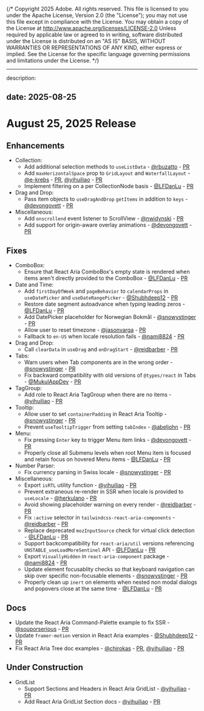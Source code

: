 {/* Copyright 2025 Adobe. All rights reserved.
This file is licensed to you under the Apache License, Version 2.0 (the "License");
you may not use this file except in compliance with the License. You may obtain a copy
of the License at http://www.apache.org/licenses/LICENSE-2.0
Unless required by applicable law or agreed to in writing, software distributed under
the License is distributed on an "AS IS" BASIS, WITHOUT WARRANTIES OR REPRESENTATIONS
OF ANY KIND, either express or implied. See the License for the specific language
governing permissions and limitations under the License. */}


---
description: 

date: 2025-08-25
---

# August 25, 2025 Release


## Enhancements

* Collection:
  * Add additional selection methods to `useListData` - [@rbuzatto](https://github.com/rbuzatto) - [PR](https://github.com/adobe/react-spectrum/pull/8656)
  * Add `maxHorizontalSpace` prop to `GridLayout` and `WaterfallLayout` - [@e-krebs](https://github.com/e-krebs) - [PR](https://github.com/adobe/react-spectrum/pull/8654), [@yihuiliao](https://github.com/yihuiliao) - [PR](https://github.com/adobe/react-spectrum/pull/8731)
  * Implement filtering on a per CollectionNode basis  - [@LFDanLu](https://github.com/LFDanLu) - [PR](https://github.com/adobe/react-spectrum/pull/8641)
* Drag and Drop:
  * Pass item objects to `useDragAndDrop` `getItems` in addition to `keys` - [@devongovett](https://github.com/devongovett) - [PR](https://github.com/adobe/react-spectrum/pull/8711)
* Miscellaneous:
  * Add `onscrollend` event listener to ScrollView - [@nwidynski](https://github.com/nwidynski) - [PR](https://github.com/adobe/react-spectrum/pull/8573)
  * Add support for origin-aware overlay animations - [@devongovett](https://github.com/devongovett) - [PR](https://github.com/adobe/react-spectrum/pull/8681)

## Fixes

* ComboBox:
  * Ensure that React Aria ComboBox's empty state is rendered when items aren't directly provided to the ComboBox - [@LFDanLu](https://github.com/LFDanLu) - [PR](https://github.com/adobe/react-spectrum/pull/8720)
* Date and Time:
  * Add `firstDayOfWeek` and `pageBehavior` to `calendarProps` in `useDatePicker` and `useDateRangePicker` - [@Shubhdeep12](https://github.com/Shubhdeep12) - [PR](https://github.com/adobe/react-spectrum/pull/8587)
  * Restore date segment autoadvance when typing leading zeros - [@LFDanLu](https://github.com/LFDanLu) - [PR](https://github.com/adobe/react-spectrum/pull/8684)
  * Add DatePicker placeholder for Norwegian Bokmål - [@snowystinger](https://github.com/snowystinger) - [PR](https://github.com/adobe/react-spectrum/pull/8742)
  * Allow user to reset timezone - [@jasonvarga](https://github.com/jasonvarga) - [PR](https://github.com/adobe/react-spectrum/pull/8054)
  * Fallback to `en-US` when locale resolution fails - [@nami8824](https://github.com/nami8824) - [PR](https://github.com/adobe/react-spectrum/pull/8589)
* Drag and Drop:
  * Call `clearData` in `useDrag` and `onDragStart` - [@reidbarber](https://github.com/reidbarber) - [PR](https://github.com/adobe/react-spectrum/pull/8683)
* Tabs:
  * Warn users when Tab components are in the wrong order - [@snowystinger](https://github.com/snowystinger) - [PR](https://github.com/adobe/react-spectrum/pull/8508)
  * Fix backward compatibility with old versions of `@types/react` in Tabs - [@MukulAppDev](https://github.com/MukulAppDev) - [PR](https://github.com/adobe/react-spectrum/pull/8651)
* TagGroup:
  * Add role to React Aria TagGroup when there are no items - [@yihuiliao](https://github.com/yihuiliao) - [PR](https://github.com/adobe/react-spectrum/pull/8723)
* Tooltip:
  * Allow user to set `containerPadding` in React Aria Tooltip - [@snowystinger](https://github.com/snowystinger) - [PR](https://github.com/adobe/react-spectrum/pull/8625)
  * Prevent `useTooltipTrigger` from setting `tabIndex` - [@abeljohn](https://github.com/abeljohn) - [PR](https://github.com/adobe/react-spectrum/pull/8622)
* Menu:
  * Fix pressing `Enter` key to trigger Menu item links - [@devongovett](https://github.com/devongovett) - [PR](https://github.com/adobe/react-spectrum/pull/8721)
  * Properly close all Submenu levels when root Menu item is focused and retain focus on hovered Menu items - [@LFDanLu](https://github.com/LFDanLu) - [PR](https://github.com/adobe/react-spectrum/pull/8666)
* Number Parser:
  * Fix currency parsing in Swiss locale - [@snowystinger](https://github.com/snowystinger) - [PR](https://github.com/adobe/react-spectrum/pull/8546)
* Miscellaneous:
  * Export `isRTL` utility function - [@yihuiliao](https://github.com/yihuiliao) - [PR](https://github.com/adobe/react-spectrum/pull/8619)
  * Prevent extraneous re-render in SSR when locale is provided to `useLocale` - [@herkulano](https://github.com/herkulano) - [PR](https://github.com/adobe/react-spectrum/pull/8524)
  * Avoid showing placeholder warning on every render - [@reidbarber](https://github.com/reidbarber) - [PR](https://github.com/adobe/react-spectrum/pull/8682)
  * Fix `:active` selector in `tailwindcss-react-aria-components` - [@reidbarber](https://github.com/reidbarber) - [PR](https://github.com/adobe/react-spectrum/pull/8680)
  * Replace deprecated `mozInputSource` check for virtual click detection - [@LFDanLu](https://github.com/LFDanLu) - [PR](https://github.com/adobe/react-spectrum/pull/8677)
  * Support backcompatibility for `react-aria/util` versions referencing `UNSTABLE_useLoadMoreSentinel` API - [@LFDanLu](https://github.com/LFDanLu) - [PR](https://github.com/adobe/react-spectrum/pull/8710)
  * Export `VisuallyHidden` in `react-aria-component` package - [@nami8824](https://github.com/nami8824) - [PR](https://github.com/adobe/react-spectrum/pull/8676)
  * Update element focusablity checks so that keyboard navigation can skip over specific non-focusable elements - [@snowystinger](https://github.com/snowystinger) - [PR](https://github.com/adobe/react-spectrum/pull/8642)
  * Properly clean up `inert` on elements when nested non modal dialogs and popovers close at the same time - [@LFDanLu](https://github.com/LFDanLu) - [PR](https://github.com/adobe/react-spectrum/pull/8739)

## Docs

* Update the React Aria Command-Palette example to fix SSR - [@souporserious](https://github.com/souporserious) - [PR](https://github.com/adobe/react-spectrum/pull/8638)
* Update `framer-motion` version in React Aria examples - [@Shubhdeep12](https://github.com/Shubhdeep12) - [PR](https://github.com/adobe/react-spectrum/pull/8586)
* Fix React Aria Tree doc examples - [@chirokas](https://github.com/chirokas) - [PR](https://github.com/adobe/react-spectrum/pull/8698), [@yihuiliao](https://github.com/yihuiliao) - [PR](https://github.com/adobe/react-spectrum/pull/8736)

## Under Construction

* GridList
  * Support Sections and Headers in React Aria GridList - [@yihuiliao](https://github.com/yihuiliao) - [PR](https://github.com/adobe/react-spectrum/pull/8667)
  * Add React Aria GridList Section docs - [@yihuiliao](https://github.com/yihuiliao) - [PR](https://github.com/adobe/react-spectrum/pull/8749)